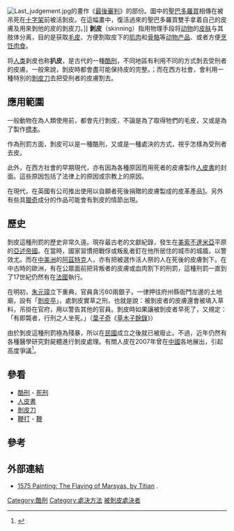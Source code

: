 {{Multiple issues|
{{refimprove|time=2014-02-10T06:50:59+00:00}}
{{Expand language|1=en|time=2020-10-24T10:32:57+00:00}}
}}
{{死刑}}
[[File:Last_judgement.jpg|thumb]]的畫作《[[最後的審判_(壁畫)|最後審判]]》的部份。圖中的[[聖巴多羅買|聖巴多羅買]]相傳在被吊死在[[十字架|十字架]]前被活剝皮。在這幅畫中，復活過來的聖巴多羅買雙手拿着自己的皮膚及用來剝他的皮的剝皮刀。]]
'''剝皮'''（skinning）指用物理手段将[[动物|动物]]的[[皮肤|皮肤]]与其肢体分离，目的是获取[[毛皮|毛皮]]、方便割取皮下的[[肌肉|肌肉]]和[[骨骼|骨骼]]等[[动物产品|动物产品]]、或者方便[[烹饪|烹饪]][[肉类食物|肉食]]。

将[[人类|人类]]剥皮也称'''扒皮'''，是古代的一種[[酷刑|酷刑]]，不同地區有利用不同的方式剝去受刑者的皮膚。一般來說，剝皮時都會盡可能保持皮的完整。{{Fact|相傳在中國古代，將受刑人身體埋入沙中（只留下頭部），防止掙扎，並在其頭上開個小洞，再將水銀貫入洞裡，水銀的重量會將其皮肉分離，進而取得受刑人的皮。|time=}}；而在西方社會，會利用一種特別的[[剝皮刀|剝皮刀]]去把受刑者的皮膚割去。

== 應用範圍　==
一般動物在為人類使用前，都會先行剝皮，不論是為了取得牠們的毛皮，又或是為了製作[[標本|標本]]。

作為刑罰方面，剝皮可以是一種酷刑，又或是一種處決的方式，視乎怎樣為受刑者去皮。

此外，在西方社會的早期現代，亦有因為各種原因而用死者的皮膚製作[[人皮書|人皮書]]的封面。這些原因包括了法律上的原因或宗教上的原因。

在現代，在英國有公司推出使用以自願者死後捐贈的皮膚製成的皮革產品[https://web.archive.org/web/20130521015428/http://humanleather.co.uk/]。另外有些具[[獵奇|獵奇]]成分的作品可能會有剝皮的情節出現。

== 歷史　==
剝皮這種刑罰的歷史非常久遠。現存最古老的文獻紀錄，發生在[[美索不達米亞|美索不達米亞]]平原的[[亞述帝國|亞述帝國]]。在當時，國家習慣把戰俘或叛亂者釘在他所居住的城市的城牆，以警效尤。而在[[中美洲|中美洲]]的[[阿茲特克|阿茲特克]]人，亦有把被選作活人祭的人在死後的皮膚剝下。在中古時的歐洲，有在公眾面前把背叛者的皮膚或血肉割下的刑罰，這種刑罰一直到了17世紀仍然有在[[法國|法國]]執行。

在明初，[[朱元璋|朱元璋]]立下重典，官員貪污60兩銀子，一律押往府州縣衙門左邊的土地廟，設有「[[剝皮亭|剝皮亭]]」，處剝皮實草之刑，也就是說：被剝皮者的皮膚還會被填入草料，吊掛在官府，用以警告其他的官員。剝皮時如果讓被剝皮者早死了，又規定：「有即斃者，行刑之人坐死。」（[[葉子奇|葉子奇]]《[[草木子餘錄|草木子餘錄]]》）

由於剝皮這種刑罰極為殘暴，所以在[[中華民國|民國]]成立之後就已被廢止。不過，近年仍然有各種醫學研究對屍體進行剝皮處理。有關人皮在2007年曾在[[中華人民共和國|中國]]各地展出，引起高度爭議<ref>{{cite web|url=http://tj.xinhuanet.com/2008-02/02/content_12391623.htm|title=新華網|accessdate=2008-07-06|deadurl=yes|archiveurl=https://web.archive.org/web/20081013120636/http://www.tj.xinhuanet.com/2008-02/02/content_12391623.htm|archivedate=2008-10-13}}</ref>。

== 參看 ==
* [[酷刑|酷刑]] - [[死刑|死刑]]
* [[人皮書|人皮書]]
* [[剝皮刀|剝皮刀]]
* [[鞭打|鞭打]] - [[鞭|鞭]]

== 參考 ==
{{reflist}}

== 外部連結 == 
{{commonscat|Flaying}}
* [http://www.mystudios.com/art/italian/titian/titian-flaying-of-marsyas.jpg 1575 Painting: The Flaying of Marsyas, by Titian] {{Wayback|url=http://www.mystudios.com/art/italian/titian/titian-flaying-of-marsyas.jpg |date=20190524133102 }}.

[[Category:酷刑|Category:酷刑]]
[[Category:處決方法|Category:處決方法]]
[[Category:被剝皮處決者|]]